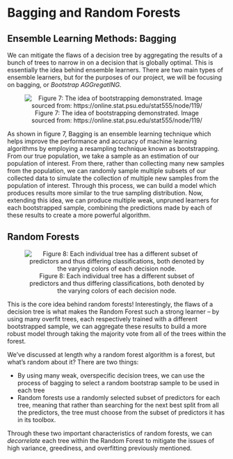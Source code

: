 # Bagging and Random Forests

## Ensemble Learning Methods: Bagging

We can mitigate the flaws of a decision tree by aggregating the results of a bunch of trees to narrow in on a decision that is globally optimal. This is essentially the idea behind ensemble learners. There are two main types of ensemble learners, but for the purposes of our project, we will be focusing on bagging, or *Bootstrap AGGregatING.*

<center>

![Figure 7: The idea of bootstrapping demonstrated. Image sourced from: https://online.stat.psu.edu/stat555/node/119/](/Users/brianlee/Dropbox/My Mac (Brian’s MacBook Pro)/Desktop/2022 FALL/STAT 494/GWAS_rf/figures/fig7.png)

</center>


As shown in figure 7, Bagging is an ensemble learning technique which helps improve the performance and accuracy of machine learning algorithms by employing a resampling technique known as bootstrapping. From our true population, we take a sample as an estimation of our population of interest. From there, rather than collecting many new samples from the population, we can randomly sample multiple subsets of our collected data to simulate the collection of multiple new samples from the population of interest. Through this process, we can build a model which produces results more similar to the true sampling distribution. Now, extending this idea, we can produce multiple weak, unpruned learners for each bootstrapped sample, combining the predictions made by each of these results to create a more powerful algorithm. 

## Random Forests

<center>

![Figure 8: Each individual tree has a different subset of predictors and thus differing classifications, both denoted by the varying colors of each decision node.](/Users/brianlee/Dropbox/My Mac (Brian’s MacBook Pro)/Desktop/2022 FALL/STAT 494/GWAS_rf/figures/fig8.png)

</center>

This is the core idea behind random forests! Interestingly, the flaws of a decision tree is what makes the Random Forest such a strong learner – by using many overfit trees, each respectively trained with a different bootstrapped sample, we can aggregate these results to build a more robust model through taking the majority vote from all of the trees within the forest.

We’ve discussed at length why a random forest algorithm is a forest, but what’s random about it? There are two things:

- By using many weak, overspecific decision trees, we can use the process of bagging to select a random bootstrap sample to be used in each tree
- Random forests use a randomly selected subset of predictors for each tree, meaning that rather than searching for the next best split from all the predictors, the tree must choose from the subset of predictors it has in its toolbox.

Through these two important characteristics of random forests, we can *decorrelate* each tree within the Random Forest to mitigate the issues of high variance, greediness, and overfitting previously mentioned. 


